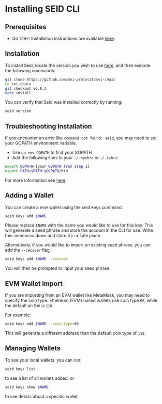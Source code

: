 # Installing SEID CLI

## Prerequisites

- Go 1.19+: Installation instructions are available [here](https://go.dev/doc/install).

## Installation

To install Seid, locate the version you wish to use [here](https://github.com/sei-protocol/sei-chain/releases), and then execute the following commands:

```bash
git clone https://github.com/sei-protocol/sei-chain
cd sei-chain
git checkout v6.0.3
make install
```

You can verify that Seid was installed correctly by running:

```bash
seid version
```

## Troubleshooting Installation

If you encounter an error like `command not found: seid`, you may need to set your GOPATH environment variable.

- Use `go env GOPATH` to find your GOPATH
- Add the following lines to your `~/.bashrc` or `~/.zshrc`:

```bash
export GOPATH=[your GOPATH from step 1]
export PATH=$PATH:$GOPATH/bin
```

For more information see [here](https://pkg.go.dev/cmd/go#hdr-GOPATH_environment_variable).

## Adding a Wallet

You can create a new wallet using the seid keys command:

```bash
seid keys add $NAME
```

Please replace `$NAME` with the name you would like to use for this key. This will generate a seed phrase and store the account in the CLI for use. Write this mnemonic down and store it in a safe place.

Alternatively, if you would like to import an existing seed phrase, you can add the `--recover` flag:

```bash
seid keys add $NAME --recover
```

You will then be prompted to input your seed phrase.

## EVM Wallet Import

If you are importing from an EVM wallet like MetaMask, you may need to specify the coin type. Ethereum (EVM) based wallets use coin type `60`, while the default on Sei is `118`.

For example:

```bash
seid keys add $NAME --coin-type=60
```

This will generate a different address than the default coin type of `118`.

## Managing Wallets

To see your local wallets, you can run:

```bash
seid keys list
```

to see a list of all wallets added, or

```bash
seid keys show $NAME
```

to see details about a specific wallet.
